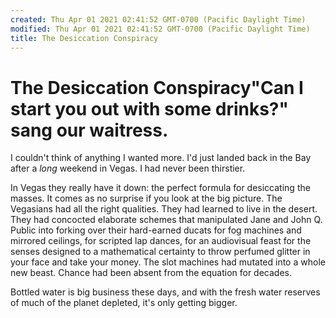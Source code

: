 ```yaml
---
created: Thu Apr 01 2021 02:41:52 GMT-0700 (Pacific Daylight Time)
modified: Thu Apr 01 2021 02:41:52 GMT-0700 (Pacific Daylight Time)
title: The Desiccation Conspiracy
---
```

# The Desiccation Conspiracy"Can I start you out with some drinks?" sang our waitress.

I couldn't think of anything I wanted more. I'd just landed back in the Bay after a *long* weekend in Vegas. I had never been thirstier.

In Vegas they really have it down: the perfect formula for desiccating the masses. It comes as no surprise if you look at the big picture. The Vegasians had all the right qualities. They had learned to live in the desert. They had concocted elaborate schemes that manipulated Jane and John Q. Public into forking over their hard-earned ducats for fog machines and mirrored ceilings, for scripted lap dances, for an audiovisual feast for the senses designed to a mathematical certainty to throw perfumed glitter in your face and take your money. The slot machines had mutated into a whole new beast. Chance had been absent from the equation for decades.

Bottled water is big business these days, and with the fresh water reserves of much of the planet depleted, it's only getting bigger. 